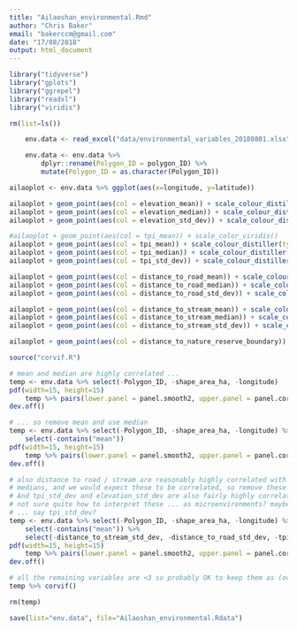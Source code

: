 ```yaml
---
title: "Ailaoshan_environmental.Rmd"
author: "Chris Baker"
email: "bakerccm@gmail.com"
date: "17/08/2018"
output: html_document
---
```


```r
library("tidyverse")
library("gplots")
library("ggrepel")
library("readxl")
library("viridis")
```

```r
rm(list=ls())
```

```r
    env.data <- read_excel("data/environmental_variables_20180801.xlsx", sheet = "variables", col_names = TRUE)
```

```r
    env.data <- env.data %>%
        dplyr::rename(Polygon_ID = polygon_ID) %>%
        mutate(Polygon_ID = as.character(Polygon_ID))
```

```r
ailaoplot <- env.data %>% ggplot(aes(x=longitude, y=latitude))

ailaoplot + geom_point(aes(col = elevation_mean)) + scale_colour_distiller(type = "seq", palette=1)
ailaoplot + geom_point(aes(col = elevation_median)) + scale_colour_distiller(type = "seq", palette=1)
ailaoplot + geom_point(aes(col = elevation_std_dev)) + scale_colour_distiller(type = "seq", palette=1)

#ailaoplot + geom_point(aes(col = tpi_mean)) + scale_color_viridis() 
ailaoplot + geom_point(aes(col = tpi_mean)) + scale_colour_distiller(type = "div", palette=2)
ailaoplot + geom_point(aes(col = tpi_median)) + scale_colour_distiller(type = "div", palette=2)
ailaoplot + geom_point(aes(col = tpi_std_dev)) + scale_colour_distiller(type = "div", palette=2)

ailaoplot + geom_point(aes(col = distance_to_road_mean)) + scale_colour_distiller(type = "seq", palette=1)
ailaoplot + geom_point(aes(col = distance_to_road_median)) + scale_colour_distiller(type = "seq", palette=1)
ailaoplot + geom_point(aes(col = distance_to_road_std_dev)) + scale_colour_distiller(type = "seq", palette=1)

ailaoplot + geom_point(aes(col = distance_to_stream_mean)) + scale_colour_distiller(type = "seq", palette=1)
ailaoplot + geom_point(aes(col = distance_to_stream_median)) + scale_colour_distiller(type = "seq", palette=1)
ailaoplot + geom_point(aes(col = distance_to_stream_std_dev)) + scale_colour_distiller(type = "seq", palette=1)

ailaoplot + geom_point(aes(col = distance_to_nature_reserve_boundary)) + scale_colour_distiller(type = "seq", palette=1)
```

```r
source("corvif.R")

# mean and median are highly correlated ...
temp <- env.data %>% select(-Polygon_ID, -shape_area_ha, -longitude)
pdf(width=15, height=15)
    temp %>% pairs(lower.panel = panel.smooth2, upper.panel = panel.cor, diag.panel = panel.hist)
dev.off()

# ... so remove mean and use median
temp <- env.data %>% select(-Polygon_ID, -shape_area_ha, -longitude) %>%
    select(-contains("mean"))
pdf(width=15, height=15)
    temp %>% pairs(lower.panel = panel.smooth2, upper.panel = panel.cor, diag.panel = panel.hist)
dev.off()

# also distance to road / stream are reasonably highly correlated with their respective
# medians, and we would expect these to be correlated, so remove these std devs.
# And tpi_std_dev and elevation_std_dev are also fairly highly correlated.
# not sure quite how to interpret these ... as microenvironments? maybe remove one of these 
# ... say tpi_std_dev?
temp <- env.data %>% select(-Polygon_ID, -shape_area_ha, -longitude) %>%
    select(-contains("mean")) %>%
    select(-distance_to_stream_std_dev, -distance_to_road_std_dev, -tpi_std_dev)
pdf(width=15, height=15)
    temp %>% pairs(lower.panel = panel.smooth2, upper.panel = panel.cor, diag.panel = panel.hist)
dev.off()

# all the remaining variables are <3 so probably OK to keep them as (occupancy?) covariates
temp %>% corvif()

rm(temp)
```


```r
save(list="env.data", file="Ailaoshan_environmental.Rdata")
```
